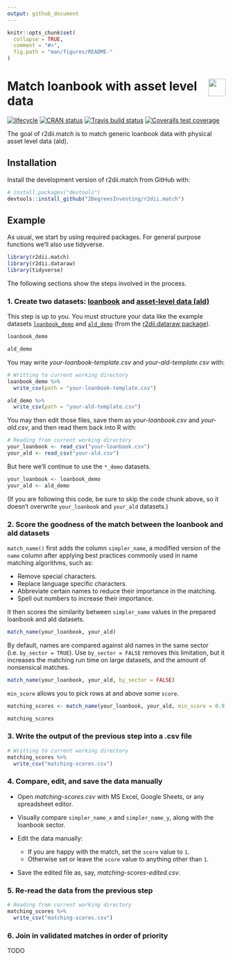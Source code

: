 ```yaml
---
output: github_document 
---
```

<!-- README.md is generated from README.Rmd. Please edit that file -->

```r
knitr::opts_chunk$set(
  collapse = TRUE,
  comment = "#>",
  fig.path = "man/figures/README-"
)
```

# <img src="https://i.imgur.com/3jITMq8.png" align="right" height=40 /> Match loanbook with asset level data

<!-- badges: start -->
[![lifecycle](https://img.shields.io/badge/lifecycle-experimental-orange.svg)](https://www.tidyverse.org/lifecycle/#experimental)
[![CRAN status](https://www.r-pkg.org/badges/version/r2dii.match)](https://CRAN.R-project.org/package=r2dii.match)
[![Travis build status](https://travis-ci.org/2DegreesInvesting/r2dii.match.svg?branch=master)](https://travis-ci.org/2DegreesInvesting/r2dii.match)
[![Coveralls test coverage](https://coveralls.io/repos/github/2DegreesInvesting/r2dii.match/badge.svg)](https://coveralls.io/r/2DegreesInvesting/r2dii.match?branch=master)
<!-- badges: end -->

The goal of r2dii.match is to match generic loanbook data with physical asset level data (ald).

## Installation

Install the development version of r2dii.match from GitHub with:

```r
# install.packages("devtools")
devtools::install_github("2DegreesInvesting/r2dii.match")
```

## Example

As usual, we start by using required packages. For general purpose functions we'll also use tidyverse.

```r
library(r2dii.match)
library(r2dii.dataraw)
library(tidyverse)
```

The following sections show the steps involved in the process.

### 1. Create two datasets: [loanbook](https://2degreesinvesting.github.io/r2dii.dataraw/reference/loanbook_description.html) and [asset-level data (ald)](https://2degreesinvesting.github.io/r2dii.dataraw/reference/ald_description.html)

This step is up to you. You must structure your data like the example datasets [`loanbook_demo`](https://2degreesinvesting.github.io/r2dii.dataraw/reference/loanbook_demo.html) and [`ald_demo`](https://2degreesinvesting.github.io/r2dii.dataraw/reference/ald_demo.html) (from the [r2dii.dataraw package](https://2degreesinvesting.github.io/r2dii.dataraw)).

```r
loanbook_demo

ald_demo
```

You may write _your-loanbook-template.csv_ and _your-ald-template.csv_ with:

```r
# Writting to current working directory 
loanbook_demo %>% 
  write_csv(path = "your-loanbook-template.csv")

ald_demo %>% 
  write_csv(path = "your-ald-template.csv")
```

You may then edit those files, save them as _your-loanbook.csv_ and _your-ald.csv_, and then read them back into R with:

```r
# Reading from current working directory 
your_loanbook <- read_csv("your-loanbook.csv")
your_ald <- read_csv("your-ald.csv")
```

But here we'll continue to use the `*_demo` datasets.

```r
your_loanbook <- loanbook_demo
your_ald <- ald_demo
```

(If you are following this code, be sure to skip the code chunk above, so it doesn't overwrite `your_loanbook` and `your_ald` datasets.)

### 2. Score the goodness of the match between the loanbook and ald datasets

`match_name()` first adds the column `simpler_name`, a modified version of the `name` column after applying best practices commonly used in name matching algorithms, such as:

* Remove special characters.
* Replace language specific characters.
* Abbreviate certain names to reduce their importance in the matching.
* Spell out numbers to increase their importance.

It then scores the similarity between `simpler_name` values in the prepared loanbook and ald datasets. 

```r
match_name(your_loanbook, your_ald)
```

By default, names are compared against ald names in the same sector (i.e. `by_sector = TRUE`). Use `by_sector = FALSE` removes this limitation, but it increases the matching run time on large datasets, and the amount of nonsensical matches. 

```r
match_name(your_loanbook, your_ald, by_sector = FALSE)
```

`min_score` allows you to pick rows at and above some `score`.

```r
matching_scores <- match_name(your_loanbook, your_ald, min_score = 0.9)

matching_scores
```

### 3. Write the output of the previous step into a .csv file

```r
# Writting to current working directory 
matching_scores %>%
  write_csv("matching-scores.csv")
```

### 4. Compare, edit, and save the data manually

* Open _matching-scores.csv_ with MS Excel, Google Sheets, or any spreadsheet editor.

* Visually compare `simpler_name_x` and `simpler_name_y`, along with the loanbook sector.

* Edit the data manually:
    * If you are happy with the match, set the `score` value to `1`.
    * Otherwise set or leave the `score` value to anything other than `1`.

* Save the edited file as, say, _matching-scores-edited.csv_.

### 5. Re-read the data from the previous step

```r
# Reading from current working directory 
matching_scores %>%
  write_csv("matching-scores.csv")
```

### 6. Join in validated matches in order of priority

TODO



